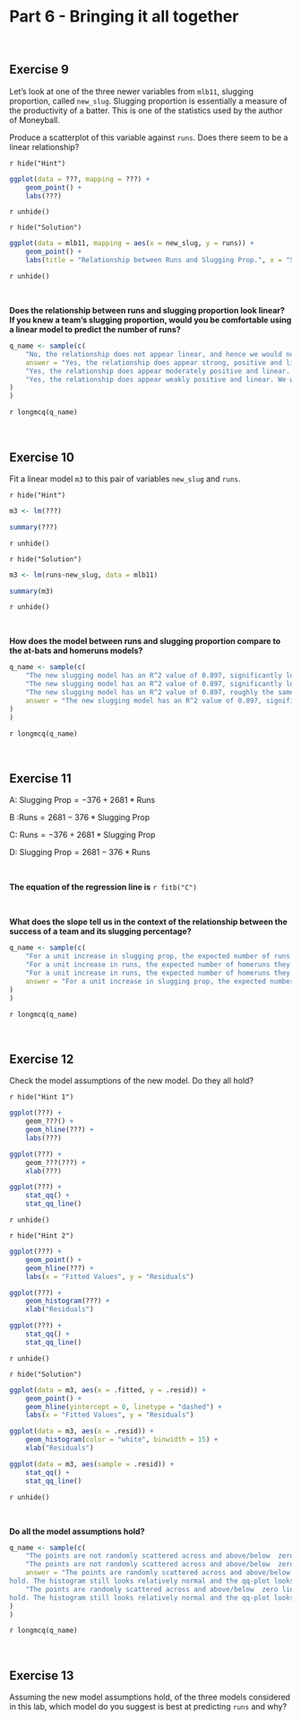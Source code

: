 # Part 6 - Bringing it all together

<br>

## **Exercise 9**

Let's look at one of the three newer variables from `mlb11`, slugging proportion, called `new_slug`. Slugging proportion is essentially a measure of the productivity of a batter. This is one of the statistics used by the author of Moneyball. 

Produce a scatterplot of this variable against `runs`. Does there seem to be a linear relationship?

`r hide("Hint")`

```r
ggplot(data = ???, mapping = ???) +
    geom_point() +
    labs(???)
```

`r unhide()`


`r hide("Solution")`

```r
ggplot(data = mlb11, mapping = aes(x = new_slug, y = runs)) +
    geom_point() +
    labs(title = "Relationship between Runs and Slugging Prop.", x = "Slugging Prop.", y = "Runs")
```

`r unhide()`

<br>

**Does the relationship between runs and slugging proportion look linear? If you knew a team’s slugging proportion, would you be comfortable using a linear model to predict the number of runs?**

```r
q_name <- sample(c(
    "No, the relationship does not appear linear, and hence we would not be comfortable using a linear model to predict the number of runs from the slugging proportion. We would have to consider a different varaible to choose.",
    answer = "Yes, the relationship does appear strong, positive and linear. Therefore, we would be comfortable using a linear model to predict the number of runs from the slugging proportion.",
    "Yes, the relationship does appear moderately positive and linear. We would therefore be comfortable using a linear model to predict the number of runs from the slugging proportion.",
    "Yes, the relationship does appear weakly positive and linear. We would therefore be comfortable using a linear model to predict the number of runs from the slugging proportion."
)
)
```

`r longmcq(q_name)`

<br>

## **Exercise 10**

Fit a linear model `m3` to this pair of variables `new_slug` and `runs`. 

`r hide("Hint")`

```r
m3 <- lm(???)

summary(???)
```

`r unhide()`


`r hide("Solution")`

```r
m3 <- lm(runs~new_slug, data = mlb11)

summary(m3)
```

`r unhide()`

<br>

**How does the model between runs and slugging proportion compare to the at-bats and homeruns models?**

```r
q_name <- sample(c(
    "The new slugging model has an R^2 value of 0.897, significantly lower than the at-bats and homeruns models. Therefore slugging proportion seems to explain a higher proportion of the variability in runs, and hence better predicts runs.",
    "The new slugging model has an R^2 value of 0.897, significantly lower than the at-bats and homeruns models. Therefore slugging proportion seems to explain a lower proportion of the variability in runs, and hence does a worse job of predicting runs.",
    "The new slugging model has an R^2 value of 0.897, roughly the same as the at-bats and homeruns models. Therefore slugging proportion seems to explain around the same proportion of the variability in runs, and hence predicts runs as well as the previous two models.",
    answer = "The new slugging model has an R^2 value of 0.897, significantly higher than the at-bats and homeruns models. Therefore slugging proportion seems to explain a higher proportion of the variability in runs, and hence better predicts runs."
)
)
```

`r longmcq(q_name)`

<br>

## **Exercise 11**

A: $\textrm{Slugging Prop} = -376 + 2681*\textrm{Runs}$

B :$\textrm{Runs} = 2681 -376*\textrm{Slugging Prop}$

C: $\textrm{Runs} = -376 + 2681*\textrm{Slugging Prop}$

D: $\textrm{Slugging Prop} = 2681 - 376*\textrm{Runs}$

<br>

**The equation of the regression line is** `r fitb("C")`

<br>

**What does the slope tell us in the context of the relationship between the success of a team and its slugging percentage?**

```r
q_name <- sample(c(
    "For a unit increase in slugging prop, the expected number of runs they hit in that season decreases by 2681",
    "For a unit increase in runs, the expected number of homeruns they hit in that season increases by 2681.",
    "For a unit increase in runs, the expected number of homeruns they hit in that season decreases by 2681",
    answer = "For a unit increase in slugging prop, the expected number of runs they hit in that season increases by 2681."
)
)
```

`r longmcq(q_name)`

<br>

## **Exercise 12**

Check the model assumptions of the new model. Do they all hold?

`r hide("Hint 1")`

```r
ggplot(???) +
    geom_???() +
    geom_hline(???) +
    labs(???)

ggplot(???) +
    geom_???(???) +
    xlab(???)

ggplot(???) +
    stat_qq() +
    stat_qq_line()
```

`r unhide()`


`r hide("Hint 2")`

```r
ggplot(???) +
    geom_point() +
    geom_hline(???) +
    labs(x = "Fitted Values", y = "Residuals")

ggplot(???) +
    geom_histogram(???) +
    xlab("Residuals")

ggplot(???) +
    stat_qq() +
    stat_qq_line()
```

`r unhide()`


`r hide("Solution")`

```r
ggplot(data = m3, aes(x = .fitted, y = .resid)) +
    geom_point() +
    geom_hline(yintercept = 0, linetype = "dashed") +
    labs(x = "Fitted Values", y = "Residuals")

ggplot(data = m3, aes(x = .resid)) +
    geom_histogram(color = "white", binwidth = 15) +
    xlab("Residuals")

ggplot(data = m3, aes(sample = .resid)) +
    stat_qq() +
    stat_qq_line()
```

`r unhide()`

<br>

**Do all the model assumptions hold?**

```r
q_name <- sample(c(
    "The points are not randomly scattered across and above/below  zero line, so constant variance and mean zero residual assumptions do not hold. The histogram still looks relatively normal and the qq-plot looks relatively straight and diagonal, so the normally distributed residual  assumption seems to hold however. The final two assumptions are hard for us to verify, but we will assume they hold",
    "The points are not randomly scattered across and above/below  zero line, so constant variance and mean zero residual assumptions do not hold. The histogram also looks non-normal and the qq-plot has too many deviations from the diagonal line, so the normally distributed residual  assumption seems to fail as well. The final two assumptions are hard for us to verify, but we will assume they hold.",
    answer = "The points are randomly scattered across and above/below  zero line, so constant variance and mean zero residual assumptions
hold. The histogram still looks relatively normal and the qq-plot looks relatively straight and diagonal, so the normally distributed residual  assumption seems to hold also. The final two assumptions are hard for us to verify, but we will assume they hold",
    "The points are randomly scattered across and above/below  zero line, so constant variance and mean zero residual assumptions
hold. The histogram still looks relatively normal and the qq-plot looks relatively straight and diagonal, so the normally distributed residual  assumption seems to hold also. The final two assumptions are hard for us to verify, so we assume they don't hold."
)
)
```

`r longmcq(q_name)`

<br>

## **Exercise 13**

Assuming the new model assumptions hold, of the three models considered in this lab, which model do you suggest is best at predicting `runs` and why? 

<br>
